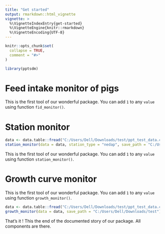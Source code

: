 ```yaml
---
title: "Get started"
output: rmarkdown::html_vignette
vignette: >
  %\VignetteIndexEntry{get-started}
  %\VignetteEngine{knitr::rmarkdown}
  %\VignetteEncoding{UTF-8}
---
```


```r
knitr::opts_chunk$set(
  collapse = TRUE,
  comment = "#>"
)
```

```r
library(pptsdm)
```

<!-- WARNING - This vignette is generated by {fusen} from /dev/flat_teaching.Rmd: do not edit by hand -->

```{=html}
<!-- 
Run this 'development' chunk

Store every call to library() that you need to run chunks line by line, as in a classical Rmd for analysis
-->
```

```{=html}
<!--
# Description of your package

This will fill the description of your package.
Fill and run the content of this chunk, before anything else. 

Note: when you will use other flat templates, this part will be in a separate file. Do not be surprised!
-->
```

# Feed intake monitor of pigs

This is the first tool of our wonderful package. You can add `1` to any `value` using function `fid_monitor()`.


```{=html}
<!-- 
This first section shows:

- the three parts necessary for a package: 'function', 'examples' and 'tests'.  
  + Note that the three following chunks have names accordingly.

-->
```

```{=html}
<!--
Here is an example on how to use the function.
This should be a reproducible and working example
-->
```

# Station monitor

```r
data <- data.table::fread("C:/Users/Dell/Downloads/test/ppt_test_data.csv")
station_monitor(data = data, station_type = "nedap", save_path = "C:/Users/Dell/Downloads/test")
```

This is the first tool of our wonderful package. You can add `1` to any `value` using function `station_monitor()`.


# Growth curve monitor

This is the first tool of our wonderful package. You can add `1` to any `value` using function `growth_monitor()`.


```r
data <- data.table::fread("C:/Users/Dell/Downloads/test/ppt_test_data.csv")
growth_monitor(data = data, save_path = "C:/Users/Dell/Downloads/test")
```

That's it ! This the end of the documented story of our package. All components are there.


```{=html}
<!-- 
# Inflate your package

You're one inflate from paper to box.
Build your package from this very Rmd using `fusen::inflate()` 
-->
```

```{=html}
<!-- 
- Verify your `"DESCRIPTION"` file has been updated
- Verify your function is in `"R/"` directory
- Verify your test is in `"tests/testthat/"` directory
- Verify this Rmd appears in `"vignettes/"` directory 
-->
```

